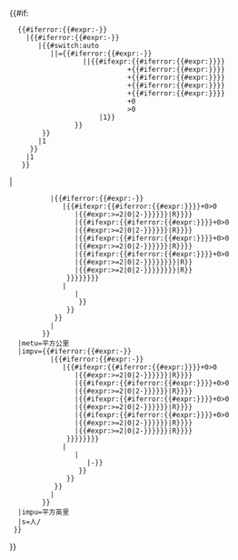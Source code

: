 <includeonly>{{#if:
   {{#iferror:{{#expr:-{{formatnum:{{{/km2}}}|R}}}}
     |{{#iferror:{{#expr:-{{formatnum:{{{/sqmi}}}|R}}}}
        |{{#switch:auto
           |{{{/km2}}}|{{{/sqmi}}}={{#iferror:{{#expr:-{{formatnum:{{{pop}}}|R}}}}
                   ||{{#ifexpr:{{#iferror:{{#expr:{{formatnum:{{{ha|}}}|R}}}}}}
                              +{{#iferror:{{#expr:{{formatnum:{{{km2|}}}|R}}}}}}
                              +{{#iferror:{{#expr:{{formatnum:{{{acre|}}}|R}}}}}}
                              +{{#iferror:{{#expr:{{formatnum:{{{sqmi|}}}|R}}}}}}
                              +{{#iferror:{{#expr:{{formatnum:{{{dunam|}}}|R}}}}}}
                              +0
                              >0
                       |1}}
                 }}
         }}
        |1
      }}
     |1
    }}
|{{infobox settlement/{{infobox settlement/pref|{{{pref}}}|{{{name}}}}}
   |metv={{#iferror:{{#expr:-{{formatnum:{{{/km2}}}|R}}}}
           |{{#iferror:{{#expr:-{{formatnum:{{{/sqmi}}}|R}}}}
              |{{#ifexpr:{{#iferror:{{#expr:{{formatnum:{{{km2|}}}|R}}}}}}+0>0
                 |{{#expr:{{formatnum:{{rnd|{{#expr:{{formatnum:{{{pop}}}|R}}/{{formatnum:{{{km2}}}|R}}}}<!--
                    -->|{{#ifexpr:{{Order of magnitude|{{#expr:{{formatnum:{{{pop}}}|R}}/{{formatnum:{{{km2}}}|R}}}}}}>=2|0|2-{{Order of magnitude|{{#expr:{{formatnum:{{{pop}}}|R}}/{{formatnum:{{{km2}}}|R}}}}}}}}}}|R}}}}
                 |{{#ifexpr:{{#iferror:{{#expr:{{formatnum:{{{ha|}}}|R}}}}}}+0>0
                 |{{#expr:{{formatnum:{{rnd|{{#expr:100*{{formatnum:{{{pop}}}|R}}/{{formatnum:{{{ha}}}|R}}}}<!--
                    -->|{{#ifexpr:{{Order of magnitude|{{#expr:100*{{formatnum:{{{pop}}}|R}}/{{formatnum:{{{ha}}}|R}}}}}}>=2|0|2-{{Order of magnitude|{{#expr:100*{{formatnum:{{{pop}}}|R}}/{{formatnum:{{{ha}}}|R}}}}}}}}}}|R}}}}
                 |{{#ifexpr:{{#iferror:{{#expr:{{formatnum:{{{dunam|}}}|R}}}}}}+0>0
                 |{{#expr:{{formatnum:{{rnd|{{#expr:1000*{{formatnum:{{{pop}}}|R}}/{{formatnum:{{{dunam}}}|R}}}}<!--
                    -->|{{#ifexpr:{{Order of magnitude|{{#expr:1000*{{formatnum:{{{pop}}}|R}}/{{formatnum:{{{dunam}}}|R}}}}}}>=2|0|2-{{Order of magnitude|{{#expr:1000*{{formatnum:{{{pop}}}|R}}/{{formatnum:{{{dunam}}}|R}}}}}}}}}}|R}}}}
                 |{{#ifexpr:{{#iferror:{{#expr:{{formatnum:{{{sqmi|}}}|R}}}}}}+0>0
                 |{{#expr:{{formatnum:{{rnd|{{#expr:{{formatnum:{{{pop}}}|R}}/{{formatnum:{{{sqmi}}}|R}}/2.589988110336}}<!--
                    -->|{{#ifexpr:{{Order of magnitude|{{#expr:{{formatnum:{{{pop}}}|R}}/{{formatnum:{{{sqmi}}}|R}}/2.589988110336}}}}>=2|0|2-{{Order of magnitude|{{#expr:{{formatnum:{{{pop}}}|R}}/{{formatnum:{{{sqmi}}}|R}}/2.589988110336}}}}}}}}}}|R}}
                 |{{#expr:{{formatnum:{{rnd|{{#expr:{{formatnum:{{{pop}}}|R}}/{{formatnum:{{{acre}}}|R}}/0.004046856422}}<!--
                    -->|{{#ifexpr:{{Order of magnitude|{{#expr:{{formatnum:{{{pop}}}|R}}/{{formatnum:{{{acre}}}|R}}/0.004046856422}}}}>=2|0|2-{{Order of magnitude|{{#expr:{{formatnum:{{{pop}}}|R}}/{{formatnum:{{{acre}}}|R}}/0.004046856422}}}}}}}}}}|R}}
               }}}}}}}}
              |{{rnd
                 |{{#expr:{{formatnum:{{{/sqmi}}}|R}}/2.589988110336}}
                 |{{max/2
                    |{{precision|{{formatnum:{{{/sqmi}}}|R}}}}
                    |-{{Order of magnitude|{{#expr:{{formatnum:{{{/sqmi}}}|R}}/2.589988110336}}}}
                  }}
               }}
            }}
           |{{{/km2}}}
         }}
   |metu=平方公里
   |impv={{#iferror:{{#expr:-{{formatnum:{{{/sqmi}}}|R}}}}
           |{{#iferror:{{#expr:-{{formatnum:{{{/km2}}}|R}}}}
              |{{#ifexpr:{{#iferror:{{#expr:{{formatnum:{{{sqmi|}}}|R}}}}}}+0>0
                 |{{#expr:{{formatnum:{{rnd|{{#expr:{{formatnum:{{{pop}}}|R}}/{{formatnum:{{{sqmi}}}|R}}}}<!--
                    -->|{{#ifexpr:{{Order of magnitude|{{#expr:{{formatnum:{{{pop}}}|R}}/{{formatnum:{{{sqmi}}}|R}}}}}}>=2|0|2-{{Order of magnitude|{{#expr:{{formatnum:{{{pop}}}|R}}/{{formatnum:{{{sqmi}}}|R}}}}}}}}}}|R}}}}
                 |{{#ifexpr:{{#iferror:{{#expr:{{formatnum:{{{acre|}}}|R}}}}}}+0>0
                 |{{#expr:{{formatnum:{{rnd|{{#expr:640*{{formatnum:{{{pop}}}|R}}/{{formatnum:{{{acre}}}|R}}}}<!--
                    -->|{{#ifexpr:{{Order of magnitude|{{#expr:640*{{formatnum:{{{pop}}}|R}}/{{formatnum:{{{acre}}}|R}}}}}}>=2|0|2-{{Order of magnitude|{{#expr:640*{{formatnum:{{{pop}}}|R}}/{{formatnum:{{{acre}}}|R}}}}}}}}}}|R}}}}
                 |{{#ifexpr:{{#iferror:{{#expr:{{formatnum:{{{km2|}}}|R}}}}}}+0>0
                 |{{#expr:{{formatnum:{{rnd|{{#expr:2.589988110336*{{formatnum:{{{pop}}}|R}}/{{formatnum:{{{km2}}}|R}}}}<!--
                    -->|{{#ifexpr:{{Order of magnitude|{{#expr:2.589988110336*{{formatnum:{{{pop}}}|R}}/{{formatnum:{{{km2}}}|R}}}}}}>=2|0|2-{{Order of magnitude|{{#expr:2.589988110336*{{formatnum:{{{pop}}}|R}}/{{formatnum:{{{km2}}}|R}}}}}}}}}}|R}}}}
                 |{{#ifexpr:{{#iferror:{{#expr:{{formatnum:{{{ha|}}}|R}}}}}}+0>0
                 |{{#expr:{{formatnum:{{rnd|{{#expr:258.9988110336*{{formatnum:{{{pop}}}|R}}/{{formatnum:{{{ha}}}|R}}}}<!--
                    -->|{{#ifexpr:{{Order of magnitude|{{#expr:258.9988110336*{{formatnum:{{{pop}}}|R}}/{{formatnum:{{{ha}}}|R}}}}}}>=2|0|2-{{Order of magnitude|{{#expr:258.9988110336*{{formatnum:{{{pop}}}|R}}/{{formatnum:{{{ha}}}|R}}}}}}}}}}|R}}}}
                 |{{#expr:{{formatnum:{{rnd|{{#expr:2589.988110336*{{formatnum:{{{pop}}}|R}}/{{formatnum:{{{dunam}}}|R}}}}<!--
                    -->|{{#ifexpr:{{Order of magnitude|{{#expr:2589.988110336*{{formatnum:{{{pop}}}|R}}/{{formatnum:{{{dunam}}}|R}}}}}}>=2|0|2-{{Order of magnitude|{{#expr:2589.988110336*{{formatnum:{{{pop}}}|R}}/{{formatnum:{{{dunam}}}|R}}}}}}}}}}|R}}}}
               }}}}}}}}
              |{{rnd
                 |{{#expr:{{formatnum:{{{/km2}}}|R}}*2.589988110336}}
                 |{{max/2
                    |{{#expr:{{precision|{{formatnum:{{{/km2}}}|R}}}}-1}}
                    |-{{Order of magnitude|{{#expr:{{formatnum:{{{/km2}}}|R}}*2.589988110336}}}}
                  }}
               }}
            }}
           |{{{/sqmi}}}
         }}
   |impu=平方英里
   |s=人/
  }}
}}</includeonly><noinclude>
{{documentation}}
</noinclude>